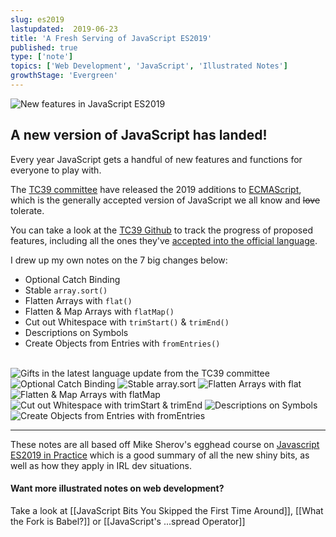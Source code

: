 ```yaml
---
slug: es2019
lastupdated:  2019-06-23
title: 'A Fresh Serving of JavaScript ES2019'
published: true
type: ['note']
topics: ['Web Development', 'JavaScript', 'Illustrated Notes']
growthStage: 'Evergreen'
---
```


<Image alt="New features in JavaScript ES2019" src="https://res.cloudinary.com/dg3gyk0gu/image/upload/c_scale,w_700/v1592262624/maggieappleton.com/egghead-course-notes/es2019/es2019-sketchnotes-Title.png" />

## A new version of JavaScript has landed!

Every year JavaScript gets a handful of new features and functions for everyone to play with.

The [TC39 committee](https://tc39.es/) have  released the 2019 additions to [ECMAScript](https://www.ecma-international.org/memento/tc39.htm), which is the generally accepted version of JavaScript we all know and ~~love~~ tolerate.

You can take a look at the [TC39 Github](https://github.com/tc39) to track the progress of proposed features, including all the ones they've [accepted into the official language](https://github.com/tc39/proposals/blob/master/finished-proposals.md).

I drew up my own notes on the 7 big changes below:

* Optional Catch Binding
* Stable `array.sort()`
* Flatten Arrays with `flat()`
* Flatten & Map Arrays with `flatMap()`
* Cut out Whitespace with `trimStart()` & `trimEnd()`
* Descriptions on Symbols
* Create Objects from Entries with `fromEntries()`

<br />

<Image alt="Gifts in the latest language update from the TC39 committee" src="https://res.cloudinary.com/dg3gyk0gu/image/upload/v1592262624/maggieappleton.com/egghead-course-notes/es2019/es2019-sketchnotes-Intro.png" />


<Image alt="Optional Catch Binding" src="https://res.cloudinary.com/dg3gyk0gu/image/upload/v1592262622/maggieappleton.com/egghead-course-notes/es2019/es2019-sketchnotes-1-Optional.png" />

<Image alt="Stable array.sort" src="https://res.cloudinary.com/dg3gyk0gu/image/upload/v1592262624/maggieappleton.com/egghead-course-notes/es2019/es2019-sketchnotes-2-Stable.png" />

<Image alt="Flatten Arrays with flat" src="https://res.cloudinary.com/dg3gyk0gu/image/upload/v1592262621/maggieappleton.com/egghead-course-notes/es2019/es2019-sketchnotes-3-Flatten.png" />

<Image alt="Flatten & Map Arrays with flatMap" src="https://res.cloudinary.com/dg3gyk0gu/image/upload/v1592262623/maggieappleton.com/egghead-course-notes/es2019/es2019-sketchnotes-4-FlatMap.png" />

<Image alt="Cut out Whitespace with trimStart & trimEnd" src="https://res.cloudinary.com/dg3gyk0gu/image/upload/v1592262619/maggieappleton.com/egghead-course-notes/es2019/es2019-sketchnotes-5-Trim.png" />

<Image alt="Descriptions on Symbols" src="https://res.cloudinary.com/dg3gyk0gu/image/upload/v1592262622/maggieappleton.com/egghead-course-notes/es2019/es2019-sketchnotes-6-Symbol.png" />

<Image alt="Create Objects from Entries with fromEntries" src="https://res.cloudinary.com/dg3gyk0gu/image/upload/v1592262623/maggieappleton.com/egghead-course-notes/es2019/es2019-sketchnotes-7-ObjectEntries.png" />

---

These notes are all based off Mike Sherov's egghead course on [Javascript ES2019 in Practice](https://egghead.io/courses/javascript-es2019-in-practice?af=54fd64) which is a good summary of all the new shiny bits, as well as how they apply in IRL dev situations.

<a noTip href="https://egghead.io/courses/javascript-es2019-in-practice?af=54fd64"><ImageFrame width="80%" alt="JavaScript ES2019 in Practice" src="https://og-image-egghead-course.now.sh/javascript-es2019-in-practice" /></a>

#### Want more illustrated notes on web development?

Take a look at [[JavaScript Bits You Skipped the First Time Around]], [[What the Fork is Babel?]] or [[JavaScript's ...spread Operator]]